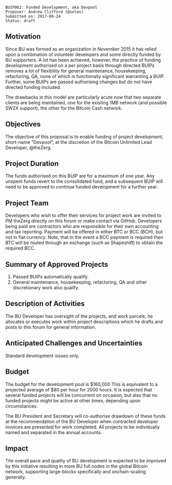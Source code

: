 <pre>
BUIP062: Funded Development, aka Devpool
Proposer: Andrew Clifford (@solex)
Submitted on: 2017-08-24
Status: draft
</pre>

==Motivation==

Since BU was formed as an organization in November 2015 it has relied upon a combination of volunteer developers and some directly funded by BU supporters. A lot has been achieved, however, the practice of funding development authorised on a per project basis through directed BUIPs removes a lot of flexibility for general maintenance, housekeeping, refactoring, QA, none of which is functionally significant warranting a BUIP. Further, some BUIPs are passed authorising changes but do not have directed funding included.

The drawbacks in this model are particularly acute now that two separate clients are being maintained, one for the existing 1MB network (and possible SW2X support), the other for the Bitcoin Cash network.

==Objectives==

The objective of this proposal is to enable funding of project development, short-name "Devpool", at the discretion of the Bitcoin Unlimited Lead Developer, @theZerg.

==Project Duration==

The funds authorised on this BUIP are for a maximum of one year. Any unspent funds revert to the consolidated fund, and a subsequent BUIP will need to be approved to continue funded development for a further year.

==Project Team==

Developers who wish to offer their services for project work are invited to PM theZerg directly on this forum or make contact via GitHub. Developers being paid are contractors who are responsible for their own accounting and tax reporting. Payment will be offered in either BTC or BCC (BCH), but not in fiat currency. Note, that in the event a BCC payment is required then BTC will be routed through an exchange (such as Shapeshift) to obtain the required BCC.

==Summary of Approved Projects==

# Passed BUIPs automatically qualify.
# General maintenance, housekeeping, refactoring, QA and other discretionary work also qualify.

==Description of Activities==

The BU Developer has oversight of the projects, and work parcels, he allocates or executes work within project descriptions which he drafts and posts to this forum for general information.

==Anticipated Challenges and Uncertainties==

Standard development issues only.

==Budget==

The budget for the development pool is $160,000
This is equivalent to a projected average of $80 per hour for 2000 hours. It is expected that several funded projects will be concurrent on occasion, but also that no funded projects might be active at other times, depending upon circumstances.

The BU President and Secretary will co-authorise drawdown of these funds at the recommendation of the BU Developer when contracted developer invoices are presented for work completed.
All projects to be individually named and separated in the annual accounts.

==Impact==

The overall pace and quality of BU development is expected to be improved by this initiative resulting in more BU full nodes in the global Bitcoin network, supporting large-blocks specifically and onchain-scaling generally.
